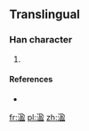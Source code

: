 ==Translingual==

===Han character===
{{Han char|rn=85|rad=水|as=09|sn=12|four=|canj=水弓尸廿 (ENST)}}

# {{defn|Han|sort=水09}}

====References====
* {{Han ref|kx=0639.111|hdz=80023.280|uh=6E8B|ud=28299}}

[[fr:溋]]
[[pl:溋]]
[[zh:溋]]